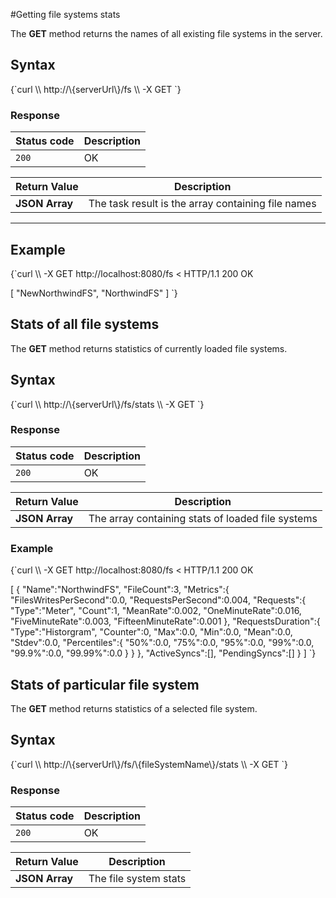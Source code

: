 
#Getting file systems stats



The **GET** method returns the names of all existing file systems in the server.

## Syntax

<TabItem value="json" label="json">
<CodeBlock language="json">
{`curl \\
	http://\{serverUrl\}/fs \\
	-X GET
`}
</CodeBlock>
</TabItem>

### Response

| Status code | Description |
| ----------- | - |
| `200` | OK |

| Return Value | Description |
| ------------- | ------------- |
| **JSON Array** | The task result is the array containing file names |

---

## Example

<TabItem value="json" label="json">
<CodeBlock language="json">
{`curl \\
	-X GET http://localhost:8080/fs
< HTTP/1.1 200 OK

[
    "NewNorthwindFS",
    "NorthwindFS"
]
`}
</CodeBlock>
</TabItem>



## Stats of all file systems

The **GET** method returns statistics of currently loaded file systems.

## Syntax

<TabItem value="json" label="json">
<CodeBlock language="json">
{`curl \\
	http://\{serverUrl\}/fs/stats \\
	-X GET
`}
</CodeBlock>
</TabItem>

### Response

| Status code | Description |
| ----------- | - |
| `200` | OK |

| Return Value | Description |
| ------------- | ------------- |
| **JSON Array** | The array containing stats of loaded file systems |


### Example

<TabItem value="json" label="json">
<CodeBlock language="json">
{`curl \\
	-X GET http://localhost:8080/fs
< HTTP/1.1 200 OK

[
    \{
        "Name":"NorthwindFS",
        "FileCount":3,
        "Metrics":\{
            "FilesWritesPerSecond":0.0,
            "RequestsPerSecond":0.004,
            "Requests":\{
                "Type":"Meter",
                "Count":1,
                "MeanRate":0.002,
                "OneMinuteRate":0.016,
                "FiveMinuteRate":0.003,
                "FifteenMinuteRate":0.001
            \},
            "RequestsDuration":\{
                "Type":"Historgram",
                "Counter":0,
                "Max":0.0,
                "Min":0.0,
                "Mean":0.0,
                "Stdev":0.0,
                "Percentiles":\{
                    "50%":0.0,
                    "75%":0.0,
                    "95%":0.0,
                    "99%":0.0,
                    "99.9%":0.0,
                    "99.99%":0.0
                \}
            \}
        \},
        "ActiveSyncs":[],
        "PendingSyncs":[]
    \}
]
`}
</CodeBlock>
</TabItem>


## Stats of particular file system

The **GET** method returns statistics of a selected file system.

## Syntax

<TabItem value="json" label="json">
<CodeBlock language="json">
{`curl \\
	http://\{serverUrl\}/fs/\{fileSystemName\}/stats \\
	-X GET
`}
</CodeBlock>
</TabItem>

### Response

| Status code | Description |
| ----------- | - |
| `200` | OK |

| Return Value | Description |
| ------------- | ------------- |
| **JSON Array** | The file system stats |


